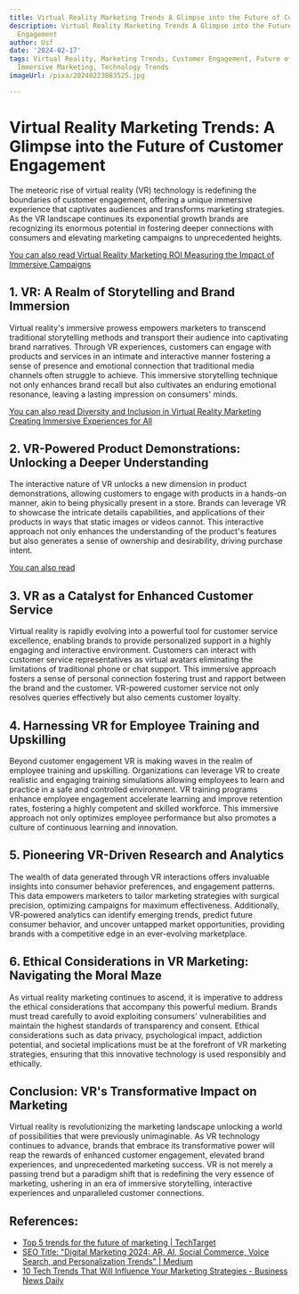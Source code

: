 ```yaml
---
title: Virtual Reality Marketing Trends A Glimpse into the Future of Customer Engagement
description: Virtual Reality Marketing Trends A Glimpse into the Future of Customer
  Engagement
author: Usf
date: '2024-02-17'
tags: Virtual Reality, Marketing Trends, Customer Engagement, Future of Marketing,
  Immersive Marketing, Technology Trends
imageUrl: /pixa/20240223083525.jpg

---
```

# Virtual Reality Marketing Trends: A Glimpse into the Future  of Customer Engagement

The meteoric rise of virtual  reality (VR) technology is redefining the boundaries  of customer  engagement, offering a  unique immersive experience that captivates audiences and transforms marketing strategies.  As the  VR landscape continues its exponential growth  brands are recognizing its enormous  potential in fostering deeper connections with  consumers and elevating marketing campaigns to unprecedented heights.

[You can also read Virtual Reality Marketing ROI Measuring the  Impact of Immersive Campaigns](Virtual%20Reality%20Marketing%20ROI%20Measuring%20the%20Impact%20of%20Immersive%20Campaigns)


## 1. VR: A Realm of Storytelling and Brand Immersion

Virtual reality's immersive  prowess empowers marketers  to transcend traditional storytelling methods  and transport their audience into captivating brand narratives. Through VR experiences, customers can engage with products and services  in an intimate and interactive manner fostering a sense of presence  and emotional connection that traditional media channels often struggle to achieve. This immersive storytelling technique not only enhances brand recall but  also cultivates an enduring emotional resonance, leaving a lasting impression on consumers' minds.

[You can also read Diversity and Inclusion in Virtual Reality Marketing Creating Immersive Experiences for All](Diversity%20and%20Inclusion%20in%20Virtual%20Reality%20Marketing%20Creating%20Immersive%20Experiences%20for%20All)


## 2. VR-Powered Product Demonstrations: Unlocking  a Deeper Understanding

The interactive nature of VR unlocks a  new dimension in product demonstrations, allowing customers to engage with products  in a  hands-on manner, akin to being physically present in a store. Brands can  leverage VR to showcase the intricate details  capabilities,  and applications of their products in ways  that static images or videos cannot.  This interactive approach not only enhances the understanding of the product's  features but also generates a sense of  ownership and desirability, driving purchase intent.

[You  can  also read ]()


## 3.  VR as a Catalyst for Enhanced Customer Service

Virtual reality is rapidly evolving  into a powerful  tool for customer service excellence, enabling brands to provide personalized support in a  highly engaging and interactive environment.  Customers can interact with customer service representatives as virtual  avatars eliminating the limitations of traditional phone or chat support.  This immersive approach fosters a sense  of personal  connection fostering trust and rapport between the brand and the customer. VR-powered customer service not  only resolves queries effectively but also cements customer loyalty.

## 4. Harnessing VR  for Employee Training  and Upskilling

Beyond customer engagement VR is making waves in the realm of employee training and upskilling. Organizations can leverage VR to create realistic and engaging training simulations allowing employees to learn and practice in  a safe  and controlled environment. VR training  programs enhance  employee engagement accelerate learning and improve retention rates, fostering a highly competent and skilled workforce. This immersive approach not only optimizes employee performance but also promotes a  culture of continuous learning  and innovation.

## 5. Pioneering VR-Driven Research and Analytics

The wealth of data generated through VR interactions offers invaluable insights into consumer behavior  preferences, and engagement patterns. This data empowers marketers to tailor marketing strategies with surgical precision, optimizing campaigns for maximum effectiveness. Additionally, VR-powered analytics can identify emerging trends, predict future consumer behavior, and uncover untapped market opportunities, providing brands with a  competitive  edge in an ever-evolving marketplace.

## 6. Ethical Considerations in VR Marketing: Navigating the Moral Maze

As virtual reality marketing continues to ascend, it is imperative to address the ethical considerations that accompany this powerful medium. Brands must tread carefully to avoid exploiting consumers' vulnerabilities and maintain the highest standards  of transparency and consent. Ethical considerations such as data privacy, psychological impact, addiction potential, and societal implications must be at the forefront of VR marketing strategies,  ensuring that this innovative technology is  used responsibly and ethically.

##  Conclusion:  VR's Transformative Impact  on Marketing

Virtual  reality is revolutionizing  the marketing landscape unlocking a world of possibilities that were previously unimaginable. As VR technology continues to advance, brands that embrace its transformative power will  reap the rewards of enhanced customer engagement, elevated brand experiences,  and unprecedented marketing success. VR is not merely  a passing  trend but a paradigm shift that is redefining the very essence of marketing,  ushering in an era of immersive storytelling, interactive  experiences and unparalleled customer connections.

## References:
- [Top 5 trends for the future of marketing | TechTarget](https://www.techtarget.com/searchcustomerexperience/feature/Top-5-trends-for-the-future-of-marketing)
- [SEO Title: "Digital Marketing 2024: AR, AI, Social Commerce, Voice Search, and Personalization Trends" | Medium](https://medium.com/@TaqweemFatima/futuristic-digital-marketing-trends-2024-your-brand-your-way-230f81ddf094)
- [10 Tech Trends That Will Influence Your Marketing Strategies - Business News Daily](https://www.businessnewsdaily.com/8564-future-of-marketing.html)
